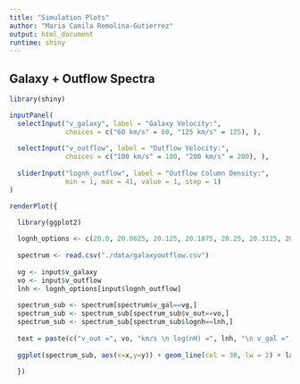 ```yaml
---
title: "Simulation Plots"
author: "Maria Camila Remolina-Gutierrez"
output: html_document
runtime: shiny
---
```


## Galaxy + Outflow Spectra

```r
library(shiny)

inputPanel(
  selectInput("v_galaxy", label = "Galaxy Velocity:", 
              choices = c("60 km/s" = 60, "125 km/s" = 125), ),
  
  selectInput("v_outflow", label = "Outflow Velocity:", 
              choices = c("100 km/s" = 100, "200 km/s" = 200), ),
  
  sliderInput("lognh_outflow", label = "Outflow Column Density:",
              min = 1, max = 41, value = 1, step = 1)
)

renderPlot({
  
  library(ggplot2)

  lognh_options <- c(20.0, 20.0625, 20.125, 20.1875, 20.25, 20.3125, 20.375, 20.4375, 20.5, 20.5625, 20.625, 20.6875, 20.75, 20.8125, 20.875, 20.9375, 21.0, 21.0625, 21.125, 21.1875, 21.25, 21.3125, 21.375, 21.4375, 21.5, 21.5625, 21.625, 21.6875, 21.75, 21.8125, 21.875, 21.9375, 22.0, 22.0625, 22.125, 22.1875, 22.25, 22.3125, 22.375, 22.4375, 22.5)
  
  spectrum <- read.csv("./data/galaxyoutflow.csv")
  
  vg <- input$v_galaxy
  vo <- input$v_outflow
  lnh <- lognh_options[input$lognh_outflow]
  
  spectrum_sub <- spectrum[spectrum$v_gal==vg,]
  spectrum_sub <- spectrum_sub[spectrum_sub$v_out==vo,]
  spectrum_sub <- spectrum_sub[spectrum_sub$lognh==lnh,]
  
  text = paste(c("v_out =", vo, "km/s \n log(nH) =", lnh, "\n v_gal =", vg, "km/s\n"), collapse=" ")
    
  ggplot(spectrum_sub, aes(x=x,y=y)) + geom_line(col = 30, lw = 2) + labs(title=text, x="Velocity (km/s)", y="Intensity (Arbitrary Units)") + xlim(-1000, 4010) + ylim(0, 6500) + theme(plot.title = element_text(hjust = 1, vjust = 1))
  
  })
```
